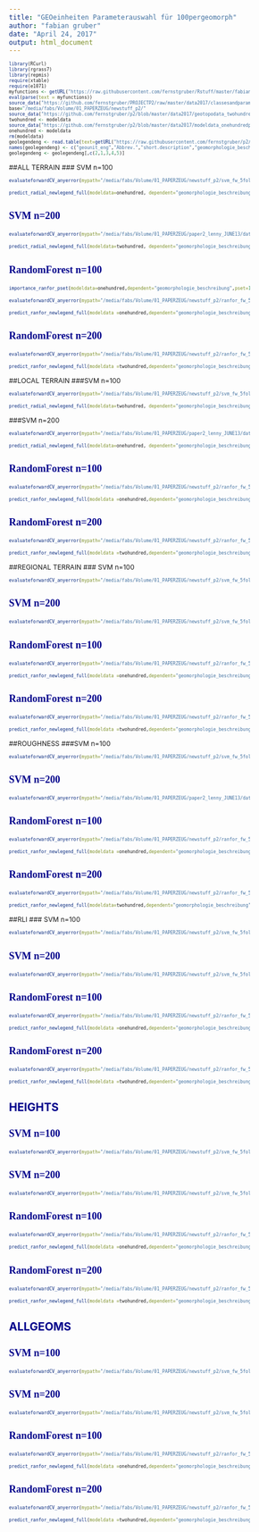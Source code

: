 ```yaml
---
title: "GEOeinheiten Parameterauswahl für 100pergeomorph"
author: "fabian gruber"
date: "April 24, 2017"
output: html_document
---
```

<style type="text/css">

body{ /* Normal  */
      font-size: 12px;
  }
td {  /* Table  */
  font-size: 12px;
}
h1.title {
  font-size: 38px;
  color: DarkRed;
}
h1 { /* Header 1 */
  font-size: 22px;
  color: DarkBlue;
}
h2 { /* Header 2 */
    font-size:20px;
  color: DarkBlue;
}
h3 { /* Header 3 */
  font-size: 18px;
  font-family: "Times New Roman", Times, serif;
  color: DarkBlue;
}
code.r{ /* Code block */
    font-size: 8px;
}
pre { /* Code block - determines code spacing between lines */
    font-size: 14px;
}
</style>

      
```r
library(RCurl)
library(rgrass7)
library(repmis)
require(xtable)
require(e1071)
myfunctions <- getURL("https://raw.githubusercontent.com/fernstgruber/Rstuff/master/fabiansandrossitersfunctions.R", ssl.verifypeer = FALSE)
eval(parse(text = myfunctions))
source_data("https://github.com/fernstgruber/PROJECTP2/raw/master/data2017/classesandparamsets.RData")
base="/media/fabs/Volume/01_PAPERZEUG/newstuff_p2/"
source_data("https://github.com/fernstgruber/p2/blob/master/data2017/geotopodata_twohundredpergeomorph_2017.RData?raw=true")
twohundred <- modeldata
source_data("https://github.com/fernstgruber/p2/blob/master/data2017/modeldata_onehundredpergeomorph.RData?raw=true")
onehundred <- modeldata
rm(modeldata)
geolegendeng <- read.table(text=getURL("https://raw.githubusercontent.com/fernstgruber/p2/master/data2017/geolegendeng.txt"),sep="\t",header=T)
names(geolegendeng) <- c("geounit_eng","Abbrev.","short.description","geomorphologie_beschreibung","code")
geolegendeng <- geolegendeng[,c(2,1,3,4,5)]
```

##ALL TERRAIN 
### SVM n=100
```r
evaluateforwardCV_anyerror(mypath="/media/fabs/Volume/01_PAPERZEUG/newstuff_p2/svm_fw_5fold_10p_geomorphologie_beschreibung_allterraincols_100pg",kk = 1:5,endround = 10,error = "cverror",geheim="geheimerprederror",yrange=c(0,1))
```

```r
predict_radial_newlegend_full(modeldata=onehundred, dependent="geomorphologie_beschreibung", predictors=c("Channel_Network_Base_Level","slope_DTM_50m_avg_ws7","Texture","ChannelNetworkBaseLevel", "Modified_Catchment_Area","VerticalDistancetoChannelNetwork","Catchment_slope","Topographic_Wetness_Index","TPI_i0m_o400m","Convexity"),legend=geolegendeng,altdata=twohundred)
```

### SVM n=200
```r
evaluateforwardCV_anyerror(mypath="/media/fabs/Volume/01_PAPERZEUG/paper2_lenny_JUNE13/data_paper2/data2017/svm_fw_5fold_10p_geomorphologie_beschreibung_allterraincols_200pg",kk = 1:5,endround = 10,error = "cverror",geheim="geheimerprederror",yrange=c(0,1))
```

```r
predict_radial_newlegend_full(modeldata=twohundred, dependent="geomorphologie_beschreibung", predictors=c("Channel_Network_Base_Level","slope_DTM_50m_avg_ws7","Texture","ChannelNetworkBaseLevel", "Modified_Catchment_Area","VerticalDistancetoChannelNetwork","Catchment_slope","Topographic_Wetness_Index","TPI_i0m_o400m","Convexity"),legend=geolegendeng,altdata=onehundred)
```
### RandomForest n=100

```r
importance_ranfor_pset(modeldata=onehundred,dependent="geomorphologie_beschreibung",pset=1,altdata=twohundred)
```

```r
evaluateforwardCV_anyerror(mypath="/media/fabs/Volume/01_PAPERZEUG/newstuff_p2/ranfor_fw_5fold_10p_geomorphologie_beschreibung_allterraincols_100pg",kk = 1:5,endround = 10,error = "cverror",geheim="geheimerprederror",yrange=c(0,1))
```

```r
predict_ranfor_newlegend_full(modeldata =onehundred,dependent="geomorphologie_beschreibung",predictors=c("Channel_Network_Base_Level","slope_DTM_50m_avg_ws7","Texture","ChannelNetworkBaseLevel", "Catchment_Area2","VerticalDistancetoChannelNetwork","Convexity"),pset=1,altdata=twohundred,legend=geolegendeng)
```


### RandomForest n=200
```r
evaluateforwardCV_anyerror(mypath="/media/fabs/Volume/01_PAPERZEUG/newstuff_p2/ranfor_fw_5fold_10p_geomorphologie_beschreibung_allterraincols_200pg",kk = 1:5,endround = 10,error = "cverror",geheim="geheimerprederror",yrange=c(0,1))
```

```r
predict_ranfor_newlegend_full(modeldata =twohundred,dependent="geomorphologie_beschreibung",predictors=c("Channel_Network_Base_Level","slope_DTM_50m_avg_ws7","Texture","ChannelNetworkBaseLevel", "Catchment_Area2","VerticalDistancetoChannelNetwork","Convexity"),pset=1,altdata=onehundred,legend=geolegendeng)
```
##LOCAL TERRAIN 
###SVM n=100
```r
evaluateforwardCV_anyerror(mypath="/media/fabs/Volume/01_PAPERZEUG/newstuff_p2/svm_fw_5fold_10p_geomorphologie_beschreibung_localterrain_100pg/",kk = 1:5,endround = 10,error = "cverror",geheim="geheimerprederror",yrange=c(0,1))
```
```r
predict_radial_newlegend_full(modeldata=twohundred, dependent="geomorphologie_beschreibung", predictors=c("slope_DTM_50m_avg_ws7","Convexity","profc_DTM_50m_avg_ws7","planc_DTM_50m_avg_ws7","maxic_DTM_50m_avg_ws5"),legend=geolegendeng)
```

###SVM n=200
```r
evaluateforwardCV_anyerror(mypath="/media/fabs/Volume/01_PAPERZEUG/paper2_lenny_JUNE13/data_paper2/data2017/svm_fw_5fold_10p_geomorphologie_beschreibung_localterrain_200pg/",kk = 1:5,endround = 10,error = "cverror",geheim="geheimerprederror",yrange=c(0,1))
```
```r
predict_radial_newlegend_full(modeldata=onehundred, dependent="geomorphologie_beschreibung", predictors=c("slope_DTM_50m_avg_ws7","Convexity","Longitudinal_Curvature","slope_ws11","crosc_DTM_50m_avg_ws7"),legend=geolegendeng,altdata=twohundred)
```

### RandomForest n=100
```r
evaluateforwardCV_anyerror(mypath="/media/fabs/Volume/01_PAPERZEUG/newstuff_p2/ranfor_fw_5fold_10p_geomorphologie_beschreibung_localterrain_100pg",kk = 1:5,endround = 10,error = "cverror",geheim="geheimerprederror",yrange=c(0,1))
```
```r
predict_ranfor_newlegend_full(modeldata =onehundred,dependent="geomorphologie_beschreibung",predictors=c(),pset=1,altdata=twohundred,legend=geolegendeng)
```

### RandomForest n=200
```r
evaluateforwardCV_anyerror(mypath="/media/fabs/Volume/01_PAPERZEUG/newstuff_p2/ranfor_fw_5fold_10p_geomorphologie_beschreibung_localterrain_200pg",kk = 1:5,endround = 10,error = "cverror",geheim="geheimerprederror",yrange=c(0,1))
```
```r
predict_ranfor_newlegend_full(modeldata =twohundred,dependent="geomorphologie_beschreibung",predictors=c(),pset=1,altdata=onehundred,legend=geolegendeng)
```
##REGIONAL TERRAIN 
### SVM n=100
```r
evaluateforwardCV_anyerror(mypath="/media/fabs/Volume/01_PAPERZEUG/newstuff_p2/svm_fw_5fold_10p_geomorphologie_beschreibung_regionalterrain_100pg/",kk = 1:5,endround = 10,error = "cverror",geheim="geheimerprederror",yrange=c(0,1))
```
### SVM n=200 
```r
evaluateforwardCV_anyerror(mypath="/media/fabs/Volume/01_PAPERZEUG/newstuff_p2/svm_fw_5fold_10p_geomorphologie_beschreibung_regionalterrain_200pg/",kk = 1:5,endround = 10,error = "cverror",geheim="geheimerprederror",yrange=c(0,1))
```
### RandomForest n=100
```r
evaluateforwardCV_anyerror(mypath="/media/fabs/Volume/01_PAPERZEUG/newstuff_p2/ranfor_fw_5fold_10p_geomorphologie_beschreibung_regionalterrain_100pg",kk = 1:5,endround = 10,error = "cverror",geheim="geheimerprederror",yrange=c(0,1))
```
```r
predict_ranfor_newlegend_full(modeldata =onehundred,dependent="geomorphologie_beschreibung",predictors=c(),pset=1,altdata=twohundred,legend=geolegendeng)
```
### RandomForest n=200
```r
evaluateforwardCV_anyerror(mypath="/media/fabs/Volume/01_PAPERZEUG/newstuff_p2/ranfor_fw_5fold_10p_geomorphologie_beschreibung_regionalterrain_200pg",kk = 1:5,endround = 10,error = "cverror",geheim="geheimerprederror",yrange=c(0,1))
```
```r
predict_ranfor_newlegend_full(modeldata =twohundred,dependent="geomorphologie_beschreibung",predictors=c(),pset=1,altdata=onehundred,legend=geolegendeng)
```
##ROUGHNESS
###SVM n=100
```r
evaluateforwardCV_anyerror(mypath="/media/fabs/Volume/01_PAPERZEUG/newstuff_p2/svm_fw_5fold_10p_geomorphologie_beschreibung_roughnesscols_100pg/",kk = 1:5,endround = 10,error = "cverror",geheim="geheimerprederror",yrange=c(0,1))
```
### SVM n=200 
```r
evaluateforwardCV_anyerror(mypath="/media/fabs/Volume/01_PAPERZEUG/paper2_lenny_JUNE13/data_paper2/data2017/svm_fw_5fold_10p_geomorphologie_beschreibung_roughnesscols_200pg/",kk = 1:5,endround = 10,error = "cverror",geheim="geheimerprederror",yrange=c(0,1))
```
### RandomForest n=100
```r
evaluateforwardCV_anyerror(mypath="/media/fabs/Volume/01_PAPERZEUG/newstuff_p2/ranfor_fw_5fold_10p_geomorphologie_beschreibung_roughnesscols_100pg",kk = 1:5,endround = 10,error = "cverror",geheim="geheimerprederror",yrange=c(0,1))
```
```r
predict_ranfor_newlegend_full(modeldata =onehundred,dependent="geomorphologie_beschreibung",predictors=c(),pset=1,altdata=twohundred,legend=geolegendeng)
```
### RandomForest n=200
```r
evaluateforwardCV_anyerror(mypath="/media/fabs/Volume/01_PAPERZEUG/newstuff_p2/ranfor_fw_5fold_10p_geomorphologie_beschreibung_roughnesscols_200pg",kk = 1:5,endround = 10,error = "cverror",geheim="geheimerprederror",yrange=c(0,1))
```

```r
predict_ranfor_newlegend_full(modeldata=twohundred,dependent="geomorphologie_beschreibung",predictors=c(),pset=1,altdata=onehundred,legend=geolegendeng)
```

##RLI
### SVM n=100
```r
evaluateforwardCV_anyerror(mypath="/media/fabs/Volume/01_PAPERZEUG/newstuff_p2/svm_fw_5fold_10p_geomorphologie_beschreibung_rlicols_100pg/",kk = 1:5,endround = 10,error = "cverror",geheim="geheimerprederror",yrange=c(0,1))
```
### SVM n=200
```r
evaluateforwardCV_anyerror(mypath="/media/fabs/Volume/01_PAPERZEUG/newstuff_p2/svm_fw_5fold_10p_geomorphologie_beschreibung_rlicols_200pg/",kk = 1:5,endround = 10,error = "cverror",geheim="geheimerprederror",yrange=c(0,1))
```
### RandomForest n=100
```r
evaluateforwardCV_anyerror(mypath="/media/fabs/Volume/01_PAPERZEUG/newstuff_p2/ranfor_fw_5fold_10p_geomorphologie_beschreibung_rlicols_100pg",kk = 1:5,endround = 10,error = "cverror",geheim="geheimerprederror",yrange=c(0,1))
```
```r
predict_ranfor_newlegend_full(modeldata =onehundred,dependent="geomorphologie_beschreibung",predictors=c(),pset=1,altdata=twohundred,legend=geolegendeng)
```
### RandomForest n=200
```r
evaluateforwardCV_anyerror(mypath="/media/fabs/Volume/01_PAPERZEUG/newstuff_p2/ranfor_fw_5fold_10p_geomorphologie_beschreibung_rlicols_200pg",kk = 1:5,endround = 10,error = "cverror",geheim="geheimerprederror",yrange=c(0,1))
```
```r
predict_ranfor_newlegend_full(modeldata =twohundred,dependent="geomorphologie_beschreibung",predictors=c(),pset=1,altdata=onehundred,legend=geolegendeng)
```
## HEIGHTS
### SVM n=100
```r
evaluateforwardCV_anyerror(mypath="/media/fabs/Volume/01_PAPERZEUG/newstuff_p2/svm_fw_5fold_10p_geomorphologie_beschreibung_heights_100pg",kk = 1:5,endround = 10,error = "cverror",geheim="geheimerprederror",yrange=c(0,1))
```
### SVM n=200
```r
evaluateforwardCV_anyerror(mypath="/media/fabs/Volume/01_PAPERZEUG/newstuff_p2/svm_fw_5fold_10p_geomorphologie_beschreibung_heights_200pg",kk = 1:5,endround = 10,error = "cverror",geheim="geheimerprederror",yrange=c(0,1))
```
### RandomForest n=100
```r
evaluateforwardCV_anyerror(mypath="/media/fabs/Volume/01_PAPERZEUG/newstuff_p2/ranfor_fw_5fold_10p_geomorphologie_beschreibung_heights_100pg",kk = 1:5,endround = 10,error = "cverror",geheim="geheimerprederror",yrange=c(0,1))
```
```r
predict_ranfor_newlegend_full(modeldata =onehundred,dependent="geomorphologie_beschreibung",predictors=c(),pset=1,altdata=twohundred,legend=geolegendeng)
```
### RandomForest n=200
```r
evaluateforwardCV_anyerror(mypath="/media/fabs/Volume/01_PAPERZEUG/newstuff_p2/ranfor_fw_5fold_10p_geomorphologie_beschreibung_heights_200pg",kk = 1:5,endround = 10,error = "cverror",geheim="geheimerprederror",yrange=c(0,1))
```
```r
predict_ranfor_newlegend_full(modeldata =twohundred,dependent="geomorphologie_beschreibung",predictors=c(),pset=1,altdata=onehundred,legend=geolegendeng)
```
## ALLGEOMS
### SVM n=100
```r
evaluateforwardCV_anyerror(mypath="/media/fabs/Volume/01_PAPERZEUG/newstuff_p2/svm_fw_5fold_10p_geomorphologie_beschreibung_allgeoms_100pg",kk = 1:5,endround = 10,error = "cverror",geheim="geheimerprederror",yrange=c(0,1))
```
### SVM n=200
```r
evaluateforwardCV_anyerror(mypath="/media/fabs/Volume/01_PAPERZEUG/newstuff_p2/svm_fw_5fold_10p_geomorphologie_beschreibung_allgeoms_200pg_v2",kk = 1:5,endround = 10,error = "cverror",geheim="geheimerprederror",yrange=c(0,1))
```
### RandomForest n=100
```r
evaluateforwardCV_anyerror(mypath="/media/fabs/Volume/01_PAPERZEUG/newstuff_p2/ranfor_fw_5fold_10p_geomorphologie_beschreibung_allgeoms_100pg",kk = 1:5,endround = 10,error = "cverror",geheim="geheimerprederror",yrange=c(0,1))
```
```r
predict_ranfor_newlegend_full(modeldata =onehundred,dependent="geomorphologie_beschreibung",predictors=c(),pset=1,altdata=twohundred,legend=geolegendeng)
```
### RandomForest n=200
```r
evaluateforwardCV_anyerror(mypath="/media/fabs/Volume/01_PAPERZEUG/newstuff_p2/ranfor_fw_5fold_10p_geomorphologie_beschreibung_allgeoms_200pg",kk = 1:5,endround = 10,error = "cverror",geheim="geheimerprederror",yrange=c(0,1))
```
```r
predict_ranfor_newlegend_full(modeldata =twohundred,dependent="geomorphologie_beschreibung",predictors=c(),pset=1,altdata=onehundred,legend=geolegendeng)
```





